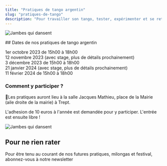 ```yaml
---
title: "Pratiques de tango argentin"
slug: "pratiques-de-tango"
description: "Pour travailler son tango, tester, expérimenter et se retrouver, rien ne vaut une bonne pratique !"
---
```



<Container>

<TextWithImage order="imageText">

<Image
  slot="content2"
  src="/img/photos/parada.jpg"
  width={800}
  height={500}
  format="webp"
  alt="Jambes qui dansent"
/>

<section slot='content1'>
## Dates de nos pratiques de tango argentin

1er octobre 2023 de 15h00 à 18h00  
12 novembre 2023 (avec stage, plus de détails prochainement)  
3 décembre 2023 de 15h00 à 18h00  
21 janvier 2024 (avec stage, plus de détails prochainement)  
11 février 2024 de 15h00 à 18h00

### Comment y participer ?

📍Les pratiques auront lieu à la salle Jacques Mathieu, place de la Mairie (aile droite de la mairie) à Trept.

L'adhesion de 10 euros à l'année est demandée pour y participer. L'entrée est ensuite libre !

</section>
</TextWithImage>

<TextWithImage order="imageText">
<Image
  slot="content1"
  src="/img/photos/newsletter.jpg"
  width={800}
  height={500}
  format="webp"
  alt="Jambes qui dansent"
/>

<section slot='content2'>
<h2>Pour ne rien rater</h2>

<p>
  Pour être tenu au courant de nos futures pratiques, milongas et festival,
  abonnez-vous à notre newsletter
</p>
<div class="ml-embedded form-container text-dark" data-form="eVDGbP" />

</section>
</TextWithImage>
</Container>
